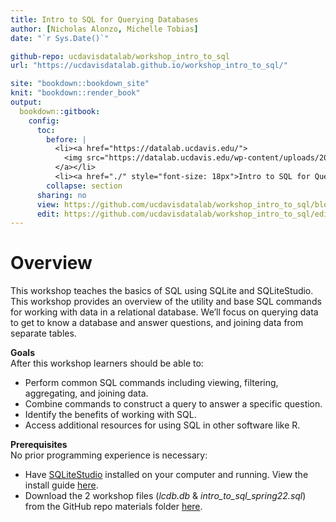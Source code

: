 ```yaml
---
title: Intro to SQL for Querying Databases
author: [Nicholas Alonzo, Michelle Tobias]
date: "`r Sys.Date()`"

github-repo: ucdavisdatalab/workshop_intro_to_sql
url: "https://ucdavisdatalab.github.io/workshop_intro_to_sql/"

site: "bookdown::bookdown_site"
knit: "bookdown::render_book"
output:
  bookdown::gitbook:
    config:
      toc:
        before: |
          <li><a href="https://datalab.ucdavis.edu/">
            <img src="https://datalab.ucdavis.edu/wp-content/uploads/2019/07/datalab-logo-full-color-rgb-1.png" style="height: 100%; width: 100%; object-fit: contain" />
          </a></li>
          <li><a href="./" style="font-size: 18px">Intro to SQL for Querying Databases</a></li>
        collapse: section
      sharing: no
      view: https://github.com/ucdavisdatalab/workshop_intro_to_sql/blob/master/%s
      edit: https://github.com/ucdavisdatalab/workshop_intro_to_sql/edit/master/%s
---
```


# Overview {-}

This workshop teaches the basics of SQL using SQLite and SQLiteStudio. This workshop provides an overview of the utility and base SQL commands for working with data in a relational database. We’ll focus on querying data to get to know a database and answer questions, and joining data from separate tables.

__Goals__  
After this workshop learners should be able to:

- Perform common SQL commands including viewing, filtering, aggregating, and joining data.
- Combine commands to construct a query to answer a specific question.
- Identify the benefits of working with SQL.
- Access additional resources for using SQL in other software like R.

__Prerequisites__  
No prior programming experience is necessary: 

- Have [SQLiteStudio](https://sqlitestudio.pl/) installed on your computer and running. View the install guide [here](https://ucdavisdatalab.github.io/install_guides/sql-and-database-tools.html#sqlitestudio).
- Download the 2 workshop files (*lcdb.db* & *intro_to_sql_spring22.sql*) from the GitHub repo materials folder [here](https://github.com/ucdavisdatalab/workshop_intro_to_sql/tree/main/materials).